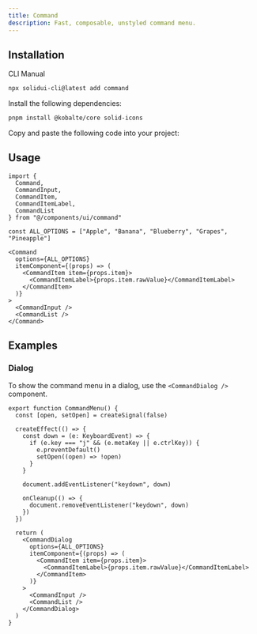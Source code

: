 ```yaml
---
title: Command
description: Fast, composable, unstyled command menu.
---
```


<ComponentPreview name="command-demo" />

## Installation

<Tabs defaultValue="cli">

<TabsList>
  <TabsTrigger value="cli">CLI</TabsTrigger>
  <TabsTrigger value="manual">Manual</TabsTrigger>
</TabsList>

<TabsContent value="cli">

```bash
npx solidui-cli@latest add command
```

</TabsContent>

<TabsContent value="manual">
<Steps>

<Step>Install the following dependencies: </Step>

```bash
pnpm install @kobalte/core solid-icons
```

<Step>Copy and paste the following code into your project: </Step>

<ComponentSource name="command" />

</Steps>
</TabsContent>

</Tabs>

## Usage

```tsx
import {
  Command,
  CommandInput,
  CommandItem,
  CommandItemLabel,
  CommandList
} from "@/components/ui/command"
```

```tsx
const ALL_OPTIONS = ["Apple", "Banana", "Blueberry", "Grapes", "Pineapple"]
```

```tsx
<Command
  options={ALL_OPTIONS}
  itemComponent={(props) => (
    <CommandItem item={props.item}>
      <CommandItemLabel>{props.item.rawValue}</CommandItemLabel>
    </CommandItem>
  )}
>
  <CommandInput />
  <CommandList />
</Command>
```

## Examples

### Dialog

<ComponentPreview name="command-dialog-demo" />

To show the command menu in a dialog, use the `<CommandDialog />` component.

```tsx
export function CommandMenu() {
  const [open, setOpen] = createSignal(false)

  createEffect(() => {
    const down = (e: KeyboardEvent) => {
      if (e.key === "j" && (e.metaKey || e.ctrlKey)) {
        e.preventDefault()
        setOpen((open) => !open)
      }
    }

    document.addEventListener("keydown", down)

    onCleanup(() => {
      document.removeEventListener("keydown", down)
    })
  })

  return (
    <CommandDialog
      options={ALL_OPTIONS}
      itemComponent={(props) => (
        <CommandItem item={props.item}>
          <CommandItemLabel>{props.item.rawValue}</CommandItemLabel>
        </CommandItem>
      )}
    >
      <CommandInput />
      <CommandList />
    </CommandDialog>
  )
}
```
